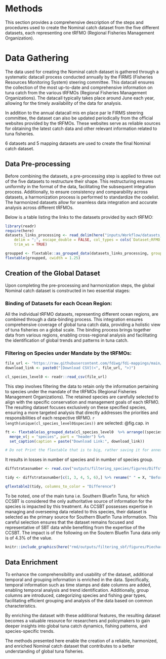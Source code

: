 # Methods

<!-- The Methods should include detailed text describing any steps or procedures used in producing the data, including full descriptions of the experimental design, data acquisition and any computational processing. See [the detailed section in our submission guidelines](https://www.nature.com/sdata/publish/submission-guidelines#sec-5) for advice on writing a transparent and reproducible methods section. Related methods should be grouped under corresponding subheadings where possible, and methods should be described in enough detail to allow other researchers to interpret and repeat, if required, the full study. Specific data outputs should be explicitly referenced via data citation (see Data Records and Citing Data, below). -->
<!-- Authors should cite previous descriptions of the methods under use, but ideally the method descriptions should be complete enough for others to understand and reproduce the methods and processing steps without referring to associated publications. There is no limit to the length of the Methods section. -->

This section provides a comprehensive description of the steps and procedures used to create the Nominal catch dataset from the five different datasets, each representing one tRFMO (Regional Fisheries Management Organization).

# Data Gathering
The data used for creating the Nominal catch dataset is gathered through a systematic datacall process conducted annually by the FIRMS (Fisheries Resources Monitoring System) steering committee. This datacall ensures the collection of the most up-to-date and comprehensive information on tuna catch from the various tRFMOs (Regional Fisheries Management Organizations). The datacall typically takes place around June each year, allowing for the timely availability of the data for analysis.


In addition to the annual datacall mis en place par le FIRMS steering committee, the dataset can also be updated periodically from the official websites provided by the tRFMOs. These websites serve as reliable sources for obtaining the latest catch data and other relevant information related to tuna fisheries.

6 datasets and 5 mapping datasets are used to create the final Nominal catch dataset. 

## Data Pre-processing

Before combining the datasets, a pre-processing step is applied to three out of the five datasets to restructure their shape. This restructuring ensures uniformity in the format of the data, facilitating the subsequent integration process. Additionally, to ensure consistency and comparability across datasets, a harmonization process is performed to standardize the codelist. The harmonized datasets allow for seamless data integration and accurate analysis across different tRFMOs.

Below is a table listing the links to the datasets provided by each tRFMO:

```r
library(readr)
require(here)
datasets_links_processing <- read_delim(here("inputs/Workflow/datasets_links_processing.csv"), 
    delim = ";", escape_double = FALSE, col_types = cols(`Dataset;RFMO;Link to downolad;Pre-processing function;Comments` = col_character()), 
    trim_ws = TRUE)

```

```r


groupped <- flextable::as_grouped_data(datasets_links_processing, groups = c("RFMO"))
flextable(groupped, cwidth = 1.25)

```

## Creation of the Global Dataset

Upon completing the pre-processing and harmonization steps, the global Nominal catch dataset is constructed in two essential stages:

### Binding of Datasets for each Ocean Region:

All the individual tRFMO datasets, representing different ocean regions, are combined through a data-binding process. This integration ensures comprehensive coverage of global tuna catch data, providing a holistic view of tuna fisheries on a global scale. The binding process brings together data from various regions, enabling cross-regional analysis and facilitating the identification of global trends and patterns in tuna catch.

### Filtering on Species under Mandate by the tRFMOs:

```r

file_url <- "https://raw.githubusercontent.com/fdiwg/fdi-mappings/main/cross-term/codelist_mapping_source_authority_species.csv"
download_link <- paste0("[Download CSV](<", file_url, ">)")

cl_species_level0 <- readr::read_csv(file_url)


```

This step involves filtering the data to retain only the information pertaining to species under the mandate of the tRFMOs (Regional Fisheries Management Organizations). The retained species are carefully selected to align with the specific conservation and management goals of each tRFMO. The resulting dataset focuses exclusively on these specified species, ensuring a more targeted analysis that directly addresses the priorities and responsibilities of each respective tRFMO. `r length(unique(cl_species_level0$species))` are selected: @fig.cap. in 

```r

ft <- flextable(as_grouped_data(cl_species_level0  %>% arrange((species)) %>% dplyr::select(species, source_authority), groups = "species")) %>% 
  merge_v(j = "species", part = "header") %>%
  set_caption(caption = paste("Download Link:", download_link))

# Do not Print the flextable that is to big, rather saving it for annexe


```

It results in losses in number of species and in number of species group. 


```r
diffstratasnumber <- read.csv("outputs/filtering_species/figures/Diffstratas/Comparison.of.number.of.stratas.between.the.two.datasets.csv")

tidy <- diffstratasnumber[c(1, 3, 4, 5, 6),] %>% rename(" " = X, "Before filtering" = "Before.filtering", "After filtering" = "After.filtering")

qflextable2(tidy, columns_to_color = "Difference")
```

To be noted, one of the main tuna i.e. Southern Bluefin Tuna, for which CCSBT is considered the only authoritative source of information for the species is impacted by this treatment. As CCSBT possesses expertise in managing and overseeing data related to this species, their dataset is selected as the primary source for Southern Bluefin Tuna information. This careful selection ensures that the dataset remains focused and representative of SBT data while benefiting from the expertise of the CCSBT. The impact is of the following on the Soutern Bluefin Tuna data only is of 4.3% of the value. 

```r

knitr::include_graphics(here("rmd/outputs/filtering_sbf/figures/Piechartsdimensions/Distribution.in.value.for.the.dimension...source.authority.pdf"))

```

## Data Enrichment

To enhance the comprehensibility and usability of the dataset, additional temporal and grouping information is enriched in the data. Specifically, temporal information such as time stamps and date columns are added, enabling temporal analysis and trend identification. Additionally, group columns are introduced, categorizing species and fishing gear types, facilitating efficient grouping and analysis of the data based on common characteristics.

By enriching the dataset with these additional features, the resulting dataset becomes a valuable resource for researchers and policymakers to gain deeper insights into global tuna catch dynamics, fishing patterns, and species-specific trends.

The methods presented here enable the creation of a reliable, harmonized, and enriched Nominal catch dataset that contributes to a better understanding of global tuna fisheries. 





